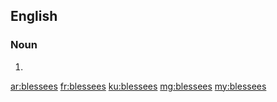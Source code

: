 ==English==

===Noun===
{{head|en|plural}}

# {{plural of|blessee|lang=en}}

[[ar:blessees]]
[[fr:blessees]]
[[ku:blessees]]
[[mg:blessees]]
[[my:blessees]]